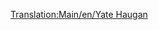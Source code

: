 [[Translation:Main/en/Yate Haugan]]
{{Template:Avion/Fr
|Nom=Yate Haugan
|Image=[[File:en/BAC-AërospatialConcorde.png|Yate Haugan]]
|Coût=153 808 (307 616)
|Vitesse=2330 km/h (1448 MPH)
|Entretien=7 031 (14 062) 	
|Conception=1968
|Vie=25
|Capacité=100 passagers & 20 sacs de courrier
|Description=Le premier avion supersonique. Prix astronomique, avec une maintenance très coûteuse. Utile pour des trajets traversant la carte, ou de coin à coin.
|Réalité=[http://www.wikipedia.org/wiki/fr:Concorde BAC-Aérospatiale Concorde]
}}